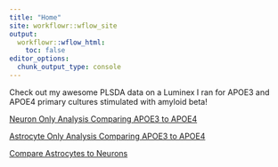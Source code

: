 ```yaml
---
title: "Home"
site: workflowr::wflow_site
output:
  workflowr::wflow_html:
    toc: false
editor_options:
  chunk_output_type: console
---
```


Check out my awesome PLSDA data on a Luminex I ran for APOE3 and APOE4 primary cultures stimulated with amyloid beta!

[Neuron Only Analysis Comparing APOE3 to APOE4](NeuronOnlyAnalysis.html)

[Astrocyte Only Analysis Comparing APOE3 to APOE4](AstroOnlyAnalysis.html)

[Compare Astrocytes to Neurons](AstrocyteAndNeuron.html)
